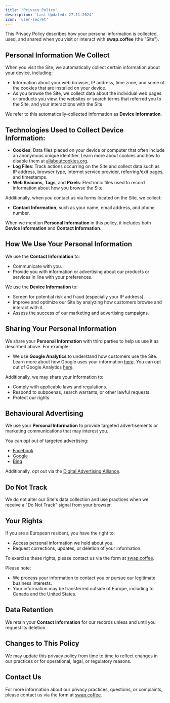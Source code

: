 ```yaml
---
title: 'Privacy Policy'
description: 'Last Updated: 27.11.2024'
icon: 'user-secret'
---
```


This Privacy Policy describes how your personal information is collected, used, and shared when you visit or interact with **swap.coffee** (the "Site").

## Personal Information We Collect

When you visit the Site, we automatically collect certain information about your device, including:
- Information about your web browser, IP address, time zone, and some of the cookies that are installed on your device.
- As you browse the Site, we collect data about the individual web pages or products you view, the websites or search terms that referred you to the Site, and your interactions with the Site.

We refer to this automatically-collected information as **Device Information**.

## Technologies Used to Collect Device Information:
- **Cookies**: Data files placed on your device or computer that often include an anonymous unique identifier. Learn more about cookies and how to disable them at [allaboutcookies.org](http://www.allaboutcookies.org).
- **Log Files**: Track actions occurring on the Site and collect data such as IP address, browser type, Internet service provider, referring/exit pages, and timestamps.
- **Web Beacons**, **Tags**, and **Pixels**: Electronic files used to record information about how you browse the Site.

Additionally, when you contact us via forms located on the Site, we collect:
- **Contact Information**, such as your name, email address, and phone number.

When we mention **Personal Information** in this policy, it includes both **Device Information** and **Contact Information**.

## How We Use Your Personal Information

We use the **Contact Information** to:
- Communicate with you.
- Provide you with information or advertising about our products or services in line with your preferences.

We use the **Device Information** to:
- Screen for potential risk and fraud (especially your IP address).
- Improve and optimize our Site by analyzing how customers browse and interact with it.
- Assess the success of our marketing and advertising campaigns.

## Sharing Your Personal Information

We share your **Personal Information** with third parties to help us use it as described above. For example:
- We use **Google Analytics** to understand how customers use the Site. Learn more about how Google uses your information [here](https://www.google.com/intl/en/policies/privacy/). You can opt out of Google Analytics [here](https://tools.google.com/dlpage/gaoptout).

Additionally, we may share your information to:
- Comply with applicable laws and regulations.
- Respond to subpoenas, search warrants, or other lawful requests.
- Protect our rights.

## Behavioural Advertising

We use your **Personal Information** to provide targeted advertisements or marketing communications that may interest you.

You can opt out of targeted advertising:
- [Facebook](https://www.facebook.com/settings/?tab=ads)
- [Google](https://www.google.com/settings/ads/anonymous)
- [Bing](https://about.ads.microsoft.com/en-us/resources/policies/personalized-ads)

Additionally, opt out via the [Digital Advertising Alliance](http://optout.aboutads.info/).

## Do Not Track

We do not alter our Site's data collection and use practices when we receive a "Do Not Track" signal from your browser.

## Your Rights

If you are a European resident, you have the right to:
- Access personal information we hold about you.
- Request corrections, updates, or deletion of your information.

To exercise these rights, please contact us via the form at [swap.coffee](https://swap.coffee).

Please note:
- We process your information to contact you or pursue our legitimate business interests.
- Your information may be transferred outside of Europe, including to Canada and the United States.

## Data Retention

We retain your **Contact Information** for our records unless and until you request its deletion.

## Changes to This Policy

We may update this privacy policy from time to time to reflect changes in our practices or for operational, legal, or regulatory reasons.

## Contact Us

For more information about our privacy practices, questions, or complaints, please contact us via the form at [swap.coffee](https://swap.coffee).
